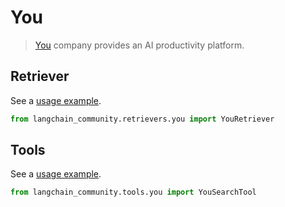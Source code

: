 # You

>[You](https://you.com/about) company provides an AI productivity platform.

## Retriever

See a [usage example](/docs/integrations/retrievers/you).

```python
from langchain_community.retrievers.you import YouRetriever
```

## Tools

See a [usage example](/docs/integrations/tools/you).

```python
from langchain_community.tools.you import YouSearchTool
```
